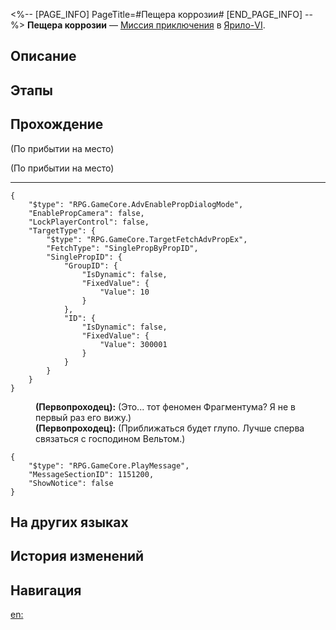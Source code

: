 <%-- [PAGE_INFO]
PageTitle=#Пещера коррозии#
[END_PAGE_INFO] --%>
{{Дополнить|Диалоги.}}
{{Миссия Инфобокс
|id              = 4010125
|Название        = 
|Изображение     = Миссия Пещера коррозии.png
|Тип             = Миссия приключения
|Событие         = 
|Глава           = 
|Условия         = Завершена [[Миссия Освоения]] «[[Отставить разговоры в строю]]»
|Персонажи       = Первопроходец
|СтартЛокация    = [[Ярило-VI]] — [[Коридор исчезающего эха]]
|Мир             = Ярило-VI
|Предыдущая      = 
|Следующая       = ???
|Награды         = 
}}
'''Пещера коррозии''' — [[Миссия приключения]] в [[Ярило-VI]].

==Описание==
{{Описание|<!--официальное описание из Перекрёстка судеб-->}}

==Этапы==


==Прохождение==
{{Дополнить}}
;(По прибытии на место)

;(По прибытии на место)
:<!--1-second delay-->
----
<pre>{
	"$type": "RPG.GameCore.AdvEnablePropDialogMode",
	"EnablePropCamera": false,
	"LockPlayerControl": false,
	"TargetType": {
		"$type": "RPG.GameCore.TargetFetchAdvPropEx",
		"FetchType": "SinglePropByPropID",
		"SinglePropID": {
			"GroupID": {
				"IsDynamic": false,
				"FixedValue": {
					"Value": 10
				}
			},
			"ID": {
				"IsDynamic": false,
				"FixedValue": {
					"Value": 300001
				}
			}
		}
	}
}</pre>
:'''(Первопроходец):''' (Это... тот феномен Фрагментума? Я не в первый раз его вижу.)
:'''(Первопроходец):''' (Приближаться будет глупо. Лучше сперва связаться с господином Вельтом.)
<pre>{
	"$type": "RPG.GameCore.PlayMessage",
	"MessageSectionID": 1151200,
	"ShowNotice": false
}</pre>
{{Диалог Конец}}

==На других языках==
{{На других языках
|en   = Cavern of Corrosion
|zhs  = 「侵蚀隧洞」
|zht  = 「侵蝕隧洞」
|ja   = 「侵蝕トンネル」
|ko   = 「침식된 터널」
|es   = Caverna de la corrosión
|fr   = Caverne de la corrosion
|ru   = Пещера коррозии
|th   = "Cavern of Corrosion"
|vi   = "Hang Động Xâm Thực"
|de   = Höhle der Korrosion
|id   = "Cavern of Corrosion"
|pt   = Caverna da Corrosão
}}

==История изменений==
{{История изменений|3.5}}

==Навигация==
{{Миссия приключения Навбокс|Глава }}

[[en:]]
